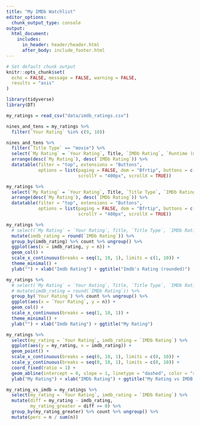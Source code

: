 ```yaml
---
title: "My IMDb Watchlist"
editor_options: 
  chunk_output_type: console
output:
  html_document:
    includes:
      in_header: header/header.html
      after_body: include_footer.html
---
```



```r
# Set default chunk output
knitr::opts_chunk$set(
  echo = FALSE, message = FALSE, warning = FALSE,
  results = "asis"
)
```

```r
library(tidyverse)
library(DT)
```


```r
my_ratings = read_csv("data/imdb_ratings.csv")
```

```r
nines_and_tens = my_ratings %>%
  filter(`Your Rating` %in% c(9, 10))

nines_and_tens %>%
  filter(`Title Type` == "movie") %>%
  select(`My Rating` = `Your Rating`, Title, `IMDb Rating`, `Runtime (mins)`, Year, Genres, `Release Date`, Directors) %>%
  arrange(desc(`My Rating`), desc(`IMDb Rating`)) %>%
  datatable(filter = "top", extensions = "Buttons",
            options = list(paging = FALSE, dom = "Bfrtip", buttons = c("copy", "csv", "excel"),
                           scrollY = "400px", scrollX = TRUE))
```

```r
my_ratings %>%
  select(`My Rating` = `Your Rating`, Title, `Title Type`, `IMDb Rating`, `Runtime (mins)`, Year, Genres, `Release Date`, Directors) %>%
  arrange(desc(`My Rating`), desc(`IMDb Rating`)) %>%
  datatable(filter = "top", extensions = "Buttons",
            options = list(paging = FALSE, dom = "Bfrtip", buttons = c("copy", "csv", "excel"),
                           scrollY = "400px", scrollX = TRUE))
```



```r
my_ratings %>%
  # select(`My Rating` = `Your Rating`, Title, `Title Type`, `IMDb Rating`, `Runtime (mins)`, Year, Genres, `Release Date`, Directors) %>%
  mutate(imdb_rating = round(`IMDb Rating`)) %>%
  group_by(imdb_rating) %>% count %>% ungroup() %>%
  ggplot(aes(x = imdb_rating, y = n)) +
  geom_col() +
  scale_x_continuous(breaks = seq(1, 10, 1), limits = c(1, 10)) +
  theme_minimal() +
  ylab("") + xlab("Imdb Rating") + ggtitle("Imdb's Rating (rounded)")

my_ratings %>%
  # select(`My Rating` = `Your Rating`, Title, `Title Type`, `IMDb Rating`, `Runtime (mins)`, Year, Genres, `Release Date`, Directors) %>%
  # mutate(imdb_rating = round(`IMDb Rating`)) %>%
  group_by(`Your Rating`) %>% count %>% ungroup() %>%
  ggplot(aes(x = `Your Rating`, y = n)) +
  geom_col() +
  scale_x_continuous(breaks = seq(1, 10, 1)) +
  theme_minimal() +
  ylab("") + xlab("Imdb Rating") + ggtitle("My Rating")

my_ratings %>%
  select(my_rating = `Your Rating`, imdb_rating = `IMDb Rating`) %>%
  ggplot(aes(y = my_rating, x = imdb_rating)) +
  geom_point() +
  scale_x_continuous(breaks = seq(0, 10, 1), limits = c(0, 10)) +
  scale_y_continuous(breaks = seq(0, 10, 1), limits = c(0, 10)) +
  coord_fixed(ratio = 1) +
  geom_abline(intercept = 0, slope = 1, linetype = "dashed", color = "red") +
  ylab("My Rating") + xlab("IMDb Rating") + ggtitle("My Rating vs IMDB's Rating")

my_rating_vs_imdb = my_ratings %>%
  select(my_rating = `Your Rating`, imdb_rating = `IMDb Rating`) %>%
  mutate(diff = my_rating - imdb_rating,
         my_rating_greater = diff >= 0) %>%
  group_by(my_rating_greater) %>% count %>% ungroup() %>%
  mutate(perc = n / sum(n))


```

